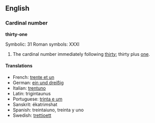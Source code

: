 ==English==
===Cardinal number===
'''thirty-one'''

Symbolic: 31
Roman symbols: XXXI

#The cardinal number immediately following [[thirty]]; thirty plus [[one]].

====Translations====

*French: [[trente et un]]
*German: [[ein und dreißig]]
*Italian: [[trentuno]]
*Latin: trigintaunus
*Portuguese: [[trinta e um]]
*Sanskrit: ékatri''m''shat
*Spanish: treintaiuno, treinta y uno
*Swedish: [[trettioett]]
